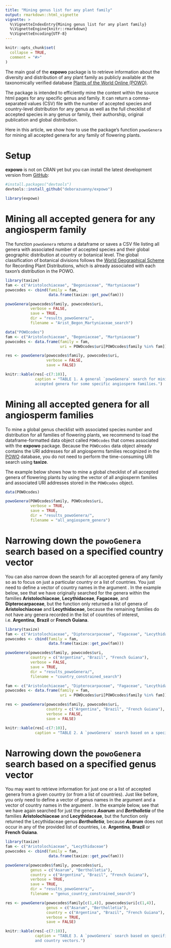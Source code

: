 ```yaml
---
title: "Mining genus list for any plant family"
output: rmarkdown::html_vignette
vignette: >
  %\VignetteIndexEntry{Mining genus list for any plant family}
  %\VignetteEngine{knitr::rmarkdown}
  %\VignetteEncoding{UTF-8}
---
```


```r
knitr::opts_chunk$set(
  collapse = TRUE,
  comment = "#>"
)
```

The main goal of the __expowo__ package is to retrieve information about the 
diversity and distribution of any plant family as publicly available at the 
taxonomically verified database [Plants of the World Online (POWO)](https://powo.science.kew.org).\

The package is intended to efficiently mine the content within the source html pages
for any specific genus and family. It can return a comma-separated values (CSV) 
file with the number of accepted species and country-level distribution for any genus
as well as the full checklist of accepted species in any genus or family, their 
authorship, original publication and global distribution.\

Here in this article, we show how to use the package's function `powoGenera` for 
mining all accepted genera for any family of flowering plants.

# Setup

__expowo__ is not on CRAN yet but you can install the latest development version 
from [GitHub](https://github.com/):

``` r
#install.packages("devtools")
devtools::install_github("deborazuanny/expowo")
```
```r
library(expowo)
```

# Mining all accepted genera for any angiosperm family

The function `powoGenera` returns a dataframe or saves a CSV file listing all 
genera with associated number of accepted species and their global geographic 
distribution at country or botanical level. The global classification of botanical 
divisions follows the [World Geographical Scheme](https://www.tdwg.org/standards/wgsrpd/)
for Recording Plant Distributions, which is already associated with each taxon's 
distribution in the POWO.

```r
library(taxize)
fam <- c("Aristolochiaceae", "Begoniaceae", "Martyniaceae")
powocodes <- cbind(family = fam,
                   data.frame(taxize::get_pow(fam)))

powoGenera(powocodes$family, powocodes$uri,
           verbose = FALSE,
           save = TRUE,
           dir = "results_powoGenera/",
           filename = "Arist_Begon_Martyniaceae_search")
```

```r
data("POWOcodes")
fam <- c("Aristolochiaceae", "Begoniaceae", "Martyniaceae")
powocodes <- data.frame(family = fam,
                        uri = POWOcodes$uri[POWOcodes$family %in% fam])

res <- powoGenera(powocodes$family, powocodes$uri,
                  verbose = FALSE,
                  save = FALSE)

knitr::kable(res[-c(7:10)],
             caption = "TABLE 1. A general `powoGenera` search for mining all 
             accepted genera for some specific angiosperm families.")
```

# Mining all accepted genera for all angiosperm families

To mine a global genus checklist with associated species number and distribution 
for all families of flowering plants, we recommend to
load the dataframe-formatted data object called `POWOcodes` that comes associated with
the __expowo__ package. Because the `POWOcodes` data object already contains the 
URI addresses for all angiosperms families recognized in the [POWO](https://powo.science.kew.org) 
database, you do not need to perform the time-consuming URI search using __taxize__. \

The example below shows how to mine a global checklist of all accepted genera of
flowering plants by using the vector of all angiosperm families and associated URI 
addresses stored in the `POWOcodes` object.

```r
data(POWOcodes)

powoGenera(POWOcodes$family, POWOcodes$uri,
           verbose = TRUE,
           save = TRUE,
           dir = "results_powoGenera/",
           filename = "all_angiosperm_genera")
```

# Narrowing down the `powoGenera` search based on a specified country vector

You can also narrow down the search for all accepted genera of any family so as to 
focus on just a particular country or a list of countries. You just need to define 
a vector of country names in the argument \code{country}. In the example below,
see that we have originally searched for the genera within the families __Aristolochiaceae__,
__Lecythidaceae__, __Fagaceae__, and __Dipterocarpaceae__, but the function 
only returned a list of genera of __Aristolochiaceae__ and __Lecythidaceae__,
because the remaining families do not have any genera recorded in the list
of countries of interest, i.e. __Argentina__, __Brazil__ or __French Guiana__.

```r
library(taxize)
fam <- c("Aristolochiaceae", "Dipterocarpaceae", "Fagaceae", "Lecythidaceae")
powocodes <- cbind(family = fam,
                   data.frame(taxize::get_pow(fam)))

powoGenera(powocodes$family, powocodes$uri,
           country = c("Argentina", "Brazil", "French Guiana"),
           verbose = FALSE,
           save = TRUE,
           dir = "results_powoGenera/",
           filename = "country_constrained_search")
```

```r
fam <- c("Aristolochiaceae", "Dipterocarpaceae", "Fagaceae", "Lecythidaceae")
powocodes <- data.frame(family = fam,
                        uri = POWOcodes$uri[POWOcodes$family %in% fam])

res <- powoGenera(powocodes$family, powocodes$uri,
                  country = c("Argentina", "Brazil", "French Guiana"),
                  verbose = FALSE,
                  save = FALSE)

knitr::kable(res[-c(7:10)],
             caption = "TABLE 2. A `powoGenera` search based on a specified country vector.")
```


# Narrowing down the `powoGenera` search based on a specified genus vector

You may want to retrieve information for just one or a list of accepted 
genera from a given country (or from a list of countries). Just like before,
you only need to define a vector of genus names in the argument \code{genus} and
a vector of country names in the argument \code{country}. In the example below,
see that we have again searched for just the genera ***Asarum*** and ***Bertholletia***
of the families __Aristolochiaceae__ and __Lecythidaceae__, but the function 
only returned the Lecythidaceae genus ***Bertholletia***, because ***Asarum*** 
does not occur in any of the provided list of countries, i.e. __Argentina__, __Brazil__ 
or __French Guiana__.

```r
library(taxize)
fam <- c("Aristolochiaceae", "Lecythidaceae")
powocodes <- cbind(family = fam,
                   data.frame(taxize::get_pow(fam)))

powoGenera(powocodes$family, powocodes$uri,
           genus = c("Asarum", "Bertholletia"),
           country = c("Argentina", "Brazil", "French Guiana"),
           verbose = TRUE,
           save = TRUE,
           dir = "results_powoGenera/",
           filename = "genus_country_constrained_search")
```

```r
res <- powoGenera(powocodes$family[c(1,4)], powocodes$uri[c(1,4)],
                  genus = c("Asarum", "Bertholletia"),
                  country = c("Argentina", "Brazil", "French Guiana"),
                  verbose = TRUE,
                  save = FALSE)

knitr::kable(res[-c(7:10)], 
             caption = "TABLE 3. A `powoGenera` search based on specified genus 
             and country vectors.")
```
